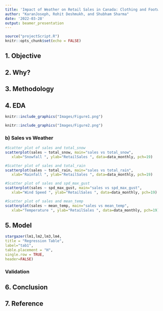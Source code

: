 ```yaml
---
title: 'Impact of Weather on Retail Sales in Canada: Clothing and Footwear Industry'
author: "KaranJoseph, Rohit Deshmukh, and Shubham Sharma"
date: '2022-03-28'
output: beamer_presentation
---
```


```r
source("projectScript.R")
knitr::opts_chunk$set(echo = FALSE)
```


## 1. Objective



## 2. Why?

## 3. Methodology

## 4. EDA

```r
knitr::include_graphics("Images/Figure1.png")
```

```r
knitr::include_graphics("Images/Figure2.png")
```

### b) Sales vs Weather
```r

#Scatter plot of sales and total_snow
scatterplot(sales ~ total_snow, main="sales vs total_snow",
   xlab="Snowfall ", ylab="RetailSales ", data=data_monthly, pch=19)

#Scatter plot of sales and total_rain
scatterplot(sales ~ total_rain, main="sales vs total_rain",
   xlab="Rainfall ", ylab="RetailSales ", data=data_monthly, pch=19)

#Scatter plot of sales and spd_max_gust
scatterplot(sales ~ spd_max_gust, main="sales vs spd_max_gust",
   xlab="Wind Speed ", ylab="RetailSales ", data=data_monthly, pch=19)

#Scatter plot of sales and mean_temp
scatterplot(sales ~ mean_temp, main="sales vs mean_temp",
   xlab="Temperature ", ylab="RetailSales ", data=data_monthly, pch=19)
```

## 5. Model

```r
stargazer(lm1,lm2,lm3,lm4,
title = "Regression Table",
label="tab1",
table.placement = "H",
single.row = TRUE,
header=FALSE)
```

### Validation

## 6. Conclusion

## 7. Reference


